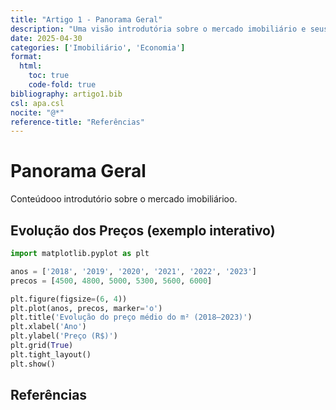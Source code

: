 ```yaml
---
title: "Artigo 1 - Panorama Geral"
description: "Uma visão introdutória sobre o mercado imobiliário e seus determinantes."
date: 2025-04-30
categories: ['Imobiliário', 'Economia']
format:
  html:
    toc: true
    code-fold: true
bibliography: artigo1.bib
csl: apa.csl
nocite: "@*"
reference-title: "Referências"
---
```


# Panorama Geral

Conteúdooo introdutório sobre o mercado imobiliárioo.

## Evolução dos Preços (exemplo interativo)

::: {.content-visible when-format="html"}

<canvas id="graficoPrecos" width="600" height="400"></canvas>

<script src="https://cdn.jsdelivr.net/npm/chart.js"></script>
<script>
  const ctx = document.getElementById('graficoPrecos').getContext('2d');
  new Chart(ctx, {
    type: 'line',
    data: {
      labels: ['2018', '2019', '2020', '2021', '2022', '2023'],
      datasets: [{
        label: 'Preço médio por m² (R$)',
        data: [4500, 4800, 5000, 5300, 5600, 6000],
        borderWidth: 2,
        fill: false
      }]
    },
    options: {
      responsive: true,
      plugins: {
        legend: {
          position: 'top'
        },
        title: {
          display: true,
          text: 'Evolução do preço médio do m² (2018–2023)'
        }
      }
    }
  });
</script>

:::

```python
import matplotlib.pyplot as plt

anos = ['2018', '2019', '2020', '2021', '2022', '2023']
precos = [4500, 4800, 5000, 5300, 5600, 6000]

plt.figure(figsize=(6, 4))
plt.plot(anos, precos, marker='o')
plt.title('Evolução do preço médio do m² (2018–2023)')
plt.xlabel('Ano')
plt.ylabel('Preço (R$)')
plt.grid(True)
plt.tight_layout()
plt.show()
```

## Referências

